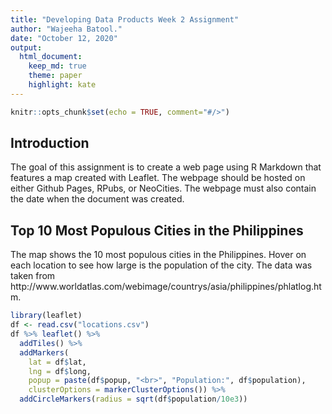 ```yaml
---
title: "Developing Data Products Week 2 Assignment"
author: "Wajeeha Batool."
date: "October 12, 2020"
output: 
  html_document:
    keep_md: true
    theme: paper
    highlight: kate
---
```


```r
knitr::opts_chunk$set(echo = TRUE, comment="#/>")
```

## Introduction

The goal of this assignment is to create a web page using R Markdown that features a map created with Leaflet. The webpage should be hosted on either Github Pages, RPubs, or NeoCities. The webpage must also contain the date when the document was created.

## Top 10 Most Populous Cities in the Philippines

The map shows the 10 most populous cities in the Philippines. Hover on each location to see how large is the population of the city. The data was taken from http://www.worldatlas.com/webimage/countrys/asia/philippines/phlatlog.htm.

```r
library(leaflet)
df <- read.csv("locations.csv")
df %>% leaflet() %>%
  addTiles() %>%
  addMarkers(
    lat = df$lat, 
    lng = df$long, 
    popup = paste(df$popup, "<br>", "Population:", df$population),
    clusterOptions = markerClusterOptions()) %>%
  addCircleMarkers(radius = sqrt(df$population/10e3))
```
